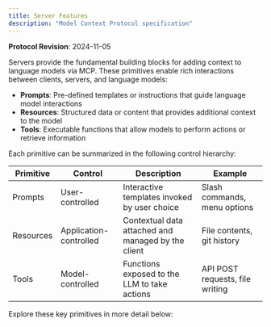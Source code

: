 ```yaml
---
title: Server Features
description: "Model Context Protocol specification"
---
```

<Note>**Protocol Revision**: 2024-11-05</Note>

Servers provide the fundamental building blocks for adding context to language models via
MCP. These primitives enable rich interactions between clients, servers, and language
models:

- **Prompts**: Pre-defined templates or instructions that guide language model
  interactions
- **Resources**: Structured data or content that provides additional context to the model
- **Tools**: Executable functions that allow models to perform actions or retrieve
  information

Each primitive can be summarized in the following control hierarchy:

| Primitive | Control                | Description                                        | Example                         |
| --------- | ---------------------- | -------------------------------------------------- | ------------------------------- |
| Prompts   | User-controlled        | Interactive templates invoked by user choice       | Slash commands, menu options    |
| Resources | Application-controlled | Contextual data attached and managed by the client | File contents, git history      |
| Tools     | Model-controlled       | Functions exposed to the LLM to take actions       | API POST requests, file writing |

Explore these key primitives in more detail below:

<CardGroup cols={3}>
  <Card title="Prompts" icon="chat-alt-2" href="/specification/2024-11-05/prompts" />
  <Card title="Resources" icon="document" href="/specification/2024-11-05/resources" />
  <Card title="Tools" icon="adjustments" href="/specification/2024-11-05/tools" />
</CardGroup>

